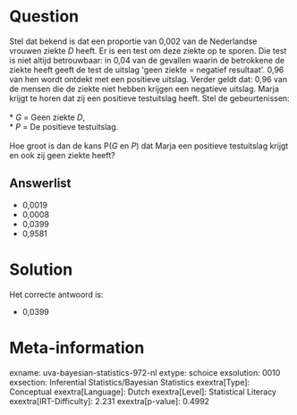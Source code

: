 Question
========

Stel dat bekend is dat een proportie van 0,002 van de Nederlandse
vrouwen ziekte *D* heeft. Er is een test om deze ziekte op te sporen.
Die test is niet altijd betrouwbaar: in 0,04 van de gevallen waarin de
betrokkene de ziekte heeft geeft de test de uitslag \'geen ziekte =
negatief resultaat\'. 0,96 van hen wordt ontdekt met een positieve
uitslag. Verder geldt dat: 0,96 van de mensen die de ziekte niet hebben
krijgen een negatieve uitslag. Marja krijgt te horen dat zij een
positieve testuitslag heeft. Stel de gebeurtenissen:\
\
* *G* = Geen ziekte *D*,\
* *P* = De positieve testuitslag.\
\
Hoe groot is dan de kans P(*G* en *P*) dat Marja een positieve
testuitslag krijgt en ook zij geen ziekte heeft?

Answerlist
----------

* 0,0019
* 0,0008
* 0,0399
* 0,9581

Solution
========

Het correcte antwoord is: 

* 0,0399

Meta-information
================
exname: uva-bayesian-statistics-972-nl
extype: schoice
exsolution: 0010
exsection: Inferential Statistics/Bayesian Statistics
exextra[Type]: Conceptual
exextra[Language]: Dutch
exextra[Level]: Statistical Literacy
exextra[IRT-Difficulty]: 2.231
exextra[p-value]: 0.4992
